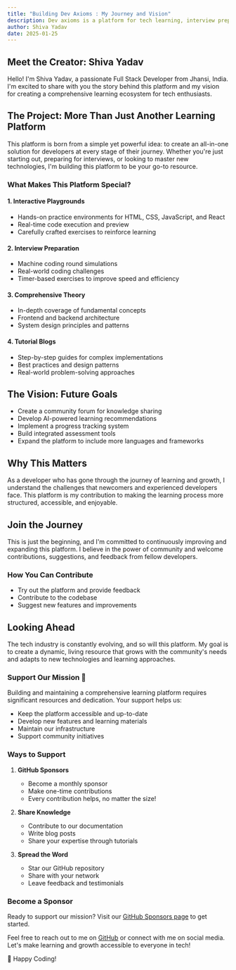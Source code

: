 ---
title: "Building Dev Axioms : My Journey and Vision"
description: Dev axioms is a platform for tech learning, interview preparation, and skill development focusing on the fundamentals of software development. This blog post is an introduction to the creator, the project, and the vision behind Dev Axioms.
author: Shiva Yadav
date: 2025-01-25
---

## Meet the Creator: Shiva Yadav

Hello! I'm Shiva Yadav, a passionate Full Stack Developer from Jhansi, India. I'm excited to share with you the story behind this platform and my vision for creating a comprehensive learning ecosystem for tech enthusiasts.

## The Project: More Than Just Another Learning Platform

This platform is born from a simple yet powerful idea: to create an all-in-one solution for developers at every stage of their journey. Whether you're just starting out, preparing for interviews, or looking to master new technologies, I'm building this platform to be your go-to resource.

### What Makes This Platform Special?

#### 1. Interactive Playgrounds
- Hands-on practice environments for HTML, CSS, JavaScript, and React
- Real-time code execution and preview
- Carefully crafted exercises to reinforce learning

#### 2. Interview Preparation
- Machine coding round simulations
- Real-world coding challenges
- Timer-based exercises to improve speed and efficiency

#### 3. Comprehensive Theory
- In-depth coverage of fundamental concepts
- Frontend and backend architecture
- System design principles and patterns

#### 4. Tutorial Blogs
- Step-by-step guides for complex implementations
- Best practices and design patterns
- Real-world problem-solving approaches

## The Vision: Future Goals
- Create a community forum for knowledge sharing
- Develop AI-powered learning recommendations
- Implement a progress tracking system
- Build integrated assessment tools
- Expand the platform to include more languages and frameworks

## Why This Matters

As a developer who has gone through the journey of learning and growth, I understand the challenges that newcomers and experienced developers face. This platform is my contribution to making the learning process more structured, accessible, and enjoyable.

## Join the Journey

This is just the beginning, and I'm committed to continuously improving and expanding this platform. I believe in the power of community and welcome contributions, suggestions, and feedback from fellow developers.

### How You Can Contribute
- Try out the platform and provide feedback
- Contribute to the codebase
- Suggest new features and improvements

## Looking Ahead

The tech industry is constantly evolving, and so will this platform. My goal is to create a dynamic, living resource that grows with the community's needs and adapts to new technologies and learning approaches.

### Support Our Mission 🚀
Building and maintaining a comprehensive learning platform requires significant resources and dedication. Your support helps us:
- Keep the platform accessible and up-to-date
- Develop new features and learning materials
- Maintain our infrastructure
- Support community initiatives

### Ways to Support
1. **GitHub Sponsors**
   - Become a monthly sponsor
   - Make one-time contributions
   - Every contribution helps, no matter the size!

2. **Share Knowledge**
   - Contribute to our documentation
   - Write  blog posts
   - Share your expertise through tutorials

3. **Spread the Word**
   - Star our GitHub repository
   - Share with your network
   - Leave feedback and testimonials

### Become a Sponsor
Ready to support our mission? Visit our [GitHub Sponsors page](https://github.com/sponsors/shivaydv) to get started.

Feel free to reach out to me on [GitHub](https://github.com/shivaydv) or connect with me on social media. Let's make learning and growth accessible to everyone in tech!

🚀 Happy Coding!
